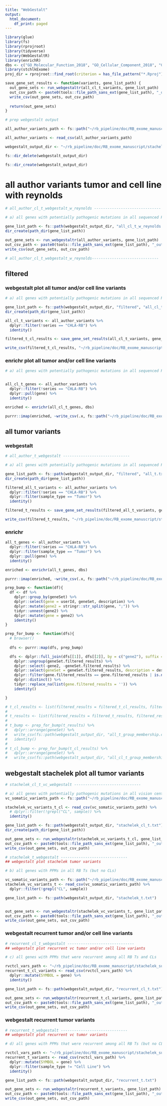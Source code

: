 ```yaml
---
title: "WebGestalt"
output:
  html_document:
    df_print: paged
---
```


```r
library(glue)
library(fs)
library(rprojroot)
library(tidyverse)
library(WebGestaltR)
library(enrichR)
dbs <- c("GO_Molecular_Function_2018", "GO_Cellular_Component_2018", "GO_Biological_Process_2018", "ClinVar_2019")
library(stchlkExome)
proj_dir = rprojroot::find_root(criterion = has_file_pattern("*.Rproj"))

```

```r
save_gene_set_results <- function(variants, gene_list_path) {
  out_gene_sets <- run_webgestaltr(all_cl_t_variants, gene_list_path)
  out_csv_path <- paste0(tools::file_path_sans_ext(gene_list_path), "_output.csv")
  write_csv(out_gene_sets, out_csv_path)
  
  return(out_gene_sets)
}

# prep webgestalt output

all_author_variants_path <- fs::path("~/rb_pipeline/doc/RB_exome_manuscript/stachelek_supplemental", "table_s01.csv")

all_author_variants <- read_csv(all_author_variants_path)

webgestalt_output_dir <- "~/rb_pipeline/doc/RB_exome_manuscript/stachelek_supplemental/webgestalt/"
```

```r

fs::dir_delete(webgestalt_output_dir)

fs::dir_create(webgestalt_output_dir)

```

# all author variants tumor and cell line with reynolds

```r

# all_author_cl_t_webgestalt_w_reynolds ------------------------------

# a) all genes with potentially pathogenic mutations in all sequenced RB Ts and CLs 

gene_list_path <- fs::path(webgestalt_output_dir, "all_cl_t_w_reynolds.txt")
dir_create(path_dir(gene_list_path))

out_gene_sets <- run_webgestaltr(all_author_variants, gene_list_path)
out_csv_path <- paste0(tools::file_path_sans_ext(gene_list_path), "_output.csv")
write_csv(out_gene_sets, out_csv_path)

# all_author_cl_t_webgestalt_w_reynolds------------------------------

```


## filtered

### webgestalt plot all tumor and/or cell line variants

```r
# a) all genes with potentially pathogenic mutations in all sequenced RB Ts and CLs 

gene_list_path <- fs::path(webgestalt_output_dir, "filtered", "all_cl_t.txt")
dir_create(path_dir(gene_list_path))

all_cl_t_variants <- all_author_variants %>% 
  dplyr::filter(!series == "CHLA-RB") %>% 
  identity()

filtered_t_cl_results <- save_gene_set_results(all_cl_t_variants, gene_list_path)

write_csv(filtered_t_cl_results, "~/rb_pipeline/doc/RB_exome_manuscript/stachelek_supplemental/table_s21.csv")

```

### enrichr plot all tumor and/or cell line variants

```r
# a) all genes with potentially pathogenic mutations in all sequenced RB Ts and CLs 


all_cl_t_genes <- all_author_variants %>% 
  dplyr::filter(!series == "CHLA-RB") %>% 
  dplyr::pull(gene) %>% 
  identity()

enriched <- enrichr(all_cl_t_genes, dbs)

purrr::imap(enriched, ~write_csv(.x, fs::path("~/rb_pipeline/doc/RB_exome_manuscript/stachelek_supplemental/enrichr/", "tumor_cell_line", paste0(.y, ".csv"))))

```


## all tumor variants


### webgestalt

```r
# all_author_t_webgestalt ------------------------------

# a) all genes with potentially pathogenic mutations in all sequenced RB Ts and CLs 

gene_list_path <- fs::path(webgestalt_output_dir, "filtered", "all_t.txt")
dir_create(path_dir(gene_list_path))

filtered_all_t_variants <- all_author_variants %>% 
  dplyr::filter(!series == "CHLA-RB") %>%
  dplyr::filter(sample_type == "Tumor") %>% 
  identity()

filtered_t_results <- save_gene_set_results(filtered_all_t_variants, gene_list_path)

write_csv(filtered_t_results, "~/rb_pipeline/doc/RB_exome_manuscript/stachelek_supplemental/table_s20.csv")
```

### enrichr

```r
all_t_genes <- all_author_variants %>% 
  dplyr::filter(!series == "CHLA-RB") %>% 
  dplyr::filter(sample_type == "Tumor") %>%
  dplyr::pull(gene) %>% 
  identity()

enriched <- enrichr(all_t_genes, dbs)

purrr::imap(enriched, ~write_csv(.x, fs::path("~/rb_pipeline/doc/RB_exome_manuscript/stachelek_supplemental/enrichr/", "tumor", paste0(.y, ".csv"))))

```

```r
prep_bump <- function(df){
  df <- df %>% 
    dplyr::group_by(geneSet) %>% 
    dplyr::select(gene = userId, geneSet, description) %>% 
    dplyr::mutate(gene2 = stringr::str_split(gene, ";")) %>% 
    tidyr::unnest(gene2) %>%
    dplyr::mutate(gene = gene2) %>% 
    identity()
}

prep_for_bump <- function(dfs){
  # browser()
  
  dfs <- purrr::map(dfs, prep_bump)

  dfs <- dplyr::full_join(dfs[[1]], dfs[[2]], by = c("gene2"), suffix = paste0(".", names(dfs))) %>% 
    dplyr::ungroup(geneSet.filtered_results) %>% 
    dplyr::select(-gene2, -geneSet.filtered_results) %>%
    dplyr::select(geneSet = geneSet.filtered_results, description = description.filtered_results, gene.filtered_results, gene.filtered_results) %>%
    dplyr::filter(gene.filtered_results == gene.filtered_results | is.na(gene.filtered_results)) %>%
    dplyr::distinct() %>%
    tidyr::replace_na(list(gene.filtered_results = '')) %>% 
    identity()

}

# t_cl_results <- list(filtered_results = filtered_t_cl_results, filtered_results = filtered_t_cl_results)
# 
# t_results <- list(filtered_results = filtered_t_results, filtered_results = filtered_t_results)
# 
# t_bump <- prep_for_bump(t_results) %>% 
#   dplyr::arrange(geneSet) %>%
#   write_csv(fs::path(webgestalt_output_dir, "all_t_group_membership.csv")) %>%
#   identity()
# 
# t_cl_bump <- prep_for_bump(t_cl_results) %>% 
#   dplyr::arrange(geneSet) %>% 
#   write_csv(fs::path(webgestalt_output_dir, "all_cl_t_group_membership.csv"))
```

## webgestalt stachelek plot all tumor variants

```r
# stachelek_cl_t_vc_webgestalt ------------------------------

# a) all genes with potentially pathogenic mutations in all vision center RB Ts and CLs 
vc_somatic_variants_path <- fs::path("~/rb_pipeline/doc/RB_exome_manuscript/stachelek_supplemental", "table_s07.csv")

stachelek_vc_variants_t_cl <- read_csv(vc_somatic_variants_path) %>% 
  # dplyr::filter(!grepl("CL", sample)) %>% 
  identity()

gene_list_path <- fs::path(webgestalt_output_dir, "stachelek_cl_t.txt")
dir_create(path_dir(gene_list_path))

out_gene_sets <- run_webgestaltr(stachelek_vc_variants_t_cl, gene_list_path)
out_csv_path <- paste0(tools::file_path_sans_ext(gene_list_path), "_output.csv")
write_csv(out_gene_sets, out_csv_path)
```

```r
# stachelek_t_webgestalt ------------------------------
## webgestalt plot stachelek tumor variants

# b) all genes with PPMs in all RB Ts (but no CLs)

vc_somatic_variants_path <- fs::path("~/rb_pipeline/doc/RB_exome_manuscript/stachelek_supplemental", "table_s07.csv")
stachelek_vc_variants_t <- read_csv(vc_somatic_variants_path) %>% 
  dplyr::filter(!grepl("CL", sample))

gene_list_path <- fs::path(webgestalt_output_dir, "stachelek_t.txt")


out_gene_sets <- run_webgestaltr(stachelek_vc_variants_t, gene_list_path)
out_csv_path <- paste0(tools::file_path_sans_ext(gene_list_path), "_output.csv")
write_csv(out_gene_sets, out_csv_path)
```


### webgestalt recurrent tumor and/or cell line variants


```r

# recurrent_cl_t_webgestalt ------------------------------
## webgestalt plot recurrent vc tumor and/or cell line variants

# c) all genes with PPMs that were recurrent among all RB Ts and CLs

rvctcl_vars_path <- "~/rb_pipeline/doc/RB_exome_manuscript/stachelek_supplemental/table_s10.csv"
recurrent_t_cl_variants <- read_csv(rvctcl_vars_path) %>%
  dplyr::mutate(SYMBOL = gene) %>% 
  identity()

gene_list_path <- fs::path(webgestalt_output_dir, "recurrent_cl_t.txt")

out_gene_sets <- run_webgestaltr(recurrent_t_cl_variants, gene_list_path)
out_csv_path <- paste0(tools::file_path_sans_ext(gene_list_path), "_output.csv")
write_csv(out_gene_sets, out_csv_path)
```

### webgestalt recurrent tumor variants

```r
# recurrent_t_webgestalt ------------------------------
## webgestalt plot recurrent vc tumor variants

# d) all genes with PPMs that were recurrent among all RB Ts (but no CLs)

rvctcl_vars_path <- "~/rb_pipeline/doc/RB_exome_manuscript/stachelek_supplemental/table_s10.csv"
recurrent_t_variants <- read_csv(rvctcl_vars_path) %>%
  dplyr::mutate(SYMBOL = gene) %>% 
  dplyr::filter(sample_type != "Cell Line") %>% 
  identity()

gene_list_path <- fs::path(webgestalt_output_dir, "recurrent_t.txt")

out_gene_sets <- run_webgestaltr(recurrent_t_variants, gene_list_path)
out_csv_path <- paste0(tools::file_path_sans_ext(gene_list_path), "_output.csv")
write_csv(out_gene_sets, out_csv_path)

```
